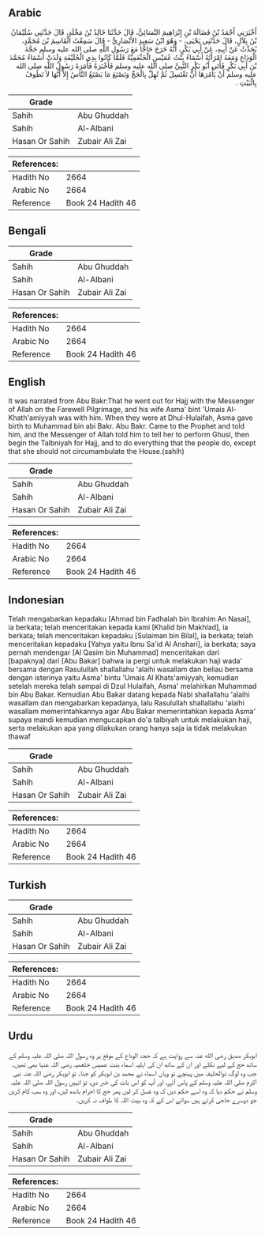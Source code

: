 ## Arabic


<div dir="rtl" lang="ar" style={{fontSize:'larger',backgroundColor:'#f8f9fa',padding:20}}>
أَخْبَرَنِي أَحْمَدُ بْنُ فَضَالَةَ بْنِ إِبْرَاهِيمَ النَّسَائِيُّ، قَالَ حَدَّثَنَا خَالِدُ بْنُ مَخْلَدٍ، قَالَ حَدَّثَنِي سُلَيْمَانُ بْنُ بِلاَلٍ، قَالَ حَدَّثَنِي يَحْيَى، - وَهُوَ ابْنُ سَعِيدٍ الأَنْصَارِيُّ - قَالَ سَمِعْتُ الْقَاسِمَ بْنَ مُحَمَّدٍ، يُحَدِّثُ عَنْ أَبِيهِ، عَنْ أَبِي بَكْرٍ، أَنَّهُ خَرَجَ حَاجًّا مَعَ رَسُولِ اللَّهِ صلى الله عليه وسلم حَجَّةَ الْوَدَاعِ وَمَعَهُ امْرَأَتُهُ أَسْمَاءُ بِنْتُ عُمَيْسٍ الْخَثْعَمِيَّةُ فَلَمَّا كَانُوا بِذِي الْحُلَيْفَةِ وَلَدَتْ أَسْمَاءُ مُحَمَّدَ بْنَ أَبِي بَكْرٍ فَأَتَى أَبُو بَكْرٍ النَّبِيَّ صلى الله عليه وسلم فَأَخْبَرَهُ فَأَمَرَهُ رَسُولُ اللَّهِ صلى الله عليه وسلم أَنْ يَأْمُرَهَا أَنْ تَغْتَسِلَ ثُمَّ تُهِلَّ بِالْحَجِّ وَتَصْنَعَ مَا يَصْنَعُ النَّاسُ إِلاَّ أَنَّهَا لاَ تَطُوفُ بِالْبَيْتِ ‏.‏
</div>
<div style={{backgroundColor:'#f8f9fa',padding:20, marginBottom: 10}}><table> <thead> <tr> <th>Grade</th> <th></th> </tr> </thead> <tbody> <tr><td>Sahih</td><td>Abu Ghuddah</td></tr><tr><td>Sahih</td><td>Al-Albani</td></tr><tr><td>Hasan Or Sahih</td><td>Zubair Ali Zai</td></tr></tbody></table><table> <thead> <tr> <th>References:</th> <th></th> </tr> </thead> <tbody><tr><td>Hadith No</td><td>2664</td></tr><tr><td>Arabic No</td><td>2664</td></tr><tr><td>Reference</td><td>Book 24 Hadith 46</td></tr></tbody></table></div>

## Bengali


<div dir="ltr" lang="bn" style={{fontSize:'larger',backgroundColor:'#f8f9fa',padding:20}}>

</div>
<div style={{backgroundColor:'#f8f9fa',padding:20, marginBottom: 10}}><table> <thead> <tr> <th>Grade</th> <th></th> </tr> </thead> <tbody> <tr><td>Sahih</td><td>Abu Ghuddah</td></tr><tr><td>Sahih</td><td>Al-Albani</td></tr><tr><td>Hasan Or Sahih</td><td>Zubair Ali Zai</td></tr></tbody></table><table> <thead> <tr> <th>References:</th> <th></th> </tr> </thead> <tbody><tr><td>Hadith No</td><td>2664</td></tr><tr><td>Arabic No</td><td>2664</td></tr><tr><td>Reference</td><td>Book 24 Hadith 46</td></tr></tbody></table></div>

## English


<div dir="ltr" lang="en" style={{fontSize:'larger',backgroundColor:'#f8f9fa',padding:20}}>
It was narrated from Abu Bakr:That he went out for Hajj with the Messenger of Allah on the Farewell Pilgrimage, and his wife Asma' bint 'Umais Al-Khath'amiyyah was with him. When they were at Dhul-Hulaifah, Asma gave birth to Muhammad bin abi Bakr. Abu Bakr. Came to the Prophet and told him, and the Messenger of Allah told him to tell her to perform Ghusl, then begin the Talbniyah for Hajj, and to do everything that the people do, except that she should not circumambulate the House.(sahih)
</div>
<div style={{backgroundColor:'#f8f9fa',padding:20, marginBottom: 10}}><table> <thead> <tr> <th>Grade</th> <th></th> </tr> </thead> <tbody> <tr><td>Sahih</td><td>Abu Ghuddah</td></tr><tr><td>Sahih</td><td>Al-Albani</td></tr><tr><td>Hasan Or Sahih</td><td>Zubair Ali Zai</td></tr></tbody></table><table> <thead> <tr> <th>References:</th> <th></th> </tr> </thead> <tbody><tr><td>Hadith No</td><td>2664</td></tr><tr><td>Arabic No</td><td>2664</td></tr><tr><td>Reference</td><td>Book 24 Hadith 46</td></tr></tbody></table></div>

## Indonesian


<div dir="ltr" lang="id" style={{fontSize:'larger',backgroundColor:'#f8f9fa',padding:20}}>
Telah mengabarkan kepadaku [Ahmad bin Fadhalah bin Ibrahim An Nasai], ia berkata; telah menceritakan kepada kami [Khalid bin Makhlad], ia berkata; telah menceritakan kepadaku [Sulaiman bin Bilal], ia berkata; telah menceritakan kepadaku [Yahya yaitu Ibnu Sa'id Al Anshari], ia berkata; saya pernah mendengar [Al Qasim bin Muhammad] menceritakan dari [bapaknya] dari [Abu Bakar] bahwa ia pergi untuk melakukan haji wada' bersama dengan Rasulullah shallallahu 'alaihi wasallam dan beliau bersama dengan isterinya yaitu Asma' bintu 'Umais Al Khats'amiyyah, kemudian setelah mereka telah sampai di Dzul Hulaifah, Asma' melahirkan Muhammad bin Abu Bakar. Kemudian Abu Bakar datang kepada Nabi shallallahu 'alaihi wasallam dan mengabarkan kepadanya, lalu Rasulullah shallallahu 'alaihi wasallam memerintahkannya agar Abu Bakar memerintahkan kepada Asma' supaya mandi kemudian mengucapkan do'a talbiyah untuk melakukan haji, serta melakukan apa yang dilakukan orang hanya saja ia tidak melakukan thawaf
</div>
<div style={{backgroundColor:'#f8f9fa',padding:20, marginBottom: 10}}><table> <thead> <tr> <th>Grade</th> <th></th> </tr> </thead> <tbody> <tr><td>Sahih</td><td>Abu Ghuddah</td></tr><tr><td>Sahih</td><td>Al-Albani</td></tr><tr><td>Hasan Or Sahih</td><td>Zubair Ali Zai</td></tr></tbody></table><table> <thead> <tr> <th>References:</th> <th></th> </tr> </thead> <tbody><tr><td>Hadith No</td><td>2664</td></tr><tr><td>Arabic No</td><td>2664</td></tr><tr><td>Reference</td><td>Book 24 Hadith 46</td></tr></tbody></table></div>

## Turkish


<div dir="ltr" lang="tr" style={{fontSize:'larger',backgroundColor:'#f8f9fa',padding:20}}>

</div>
<div style={{backgroundColor:'#f8f9fa',padding:20, marginBottom: 10}}><table> <thead> <tr> <th>Grade</th> <th></th> </tr> </thead> <tbody> <tr><td>Sahih</td><td>Abu Ghuddah</td></tr><tr><td>Sahih</td><td>Al-Albani</td></tr><tr><td>Hasan Or Sahih</td><td>Zubair Ali Zai</td></tr></tbody></table><table> <thead> <tr> <th>References:</th> <th></th> </tr> </thead> <tbody><tr><td>Hadith No</td><td>2664</td></tr><tr><td>Arabic No</td><td>2664</td></tr><tr><td>Reference</td><td>Book 24 Hadith 46</td></tr></tbody></table></div>

## Urdu


<div dir="rtl" lang="ur" style={{fontSize:'larger',backgroundColor:'#f8f9fa',padding:20}}>
ابوبکر صدیق رضی الله عنہ سے روایت ہے کہ حجۃ الوداع کے موقع پر وہ رسول اللہ صلی اللہ علیہ وسلم کے ساتھ حج کے لیے نکلے اور ان کے ساتھ ان کی اہلیہ اسماء بنت عمیس خثعمیہ رضی اللہ عنہا بھی تھیں۔ جب وہ لوگ ذوالحلیفہ میں پہنچے تو وہاں اسماء نے محمد بن ابوبکر کو جنا۔ تو ابوبکر رضی اللہ عنہ نبی اکرم صلی اللہ علیہ وسلم کے پاس آئے، اور آپ کو اس بات کی خبر دی، تو انہیں رسول اللہ صلی اللہ علیہ وسلم نے حکم دیا کہ وہ اسے حکم دیں کہ وہ غسل کر لیں پھر حج کا احرام باندھ لیں، اور وہ سب کام کریں جو دوسرے حاجی کرتے ہیں سوائے اس کے کہ وہ بیت اللہ کا طواف نہ کریں۔
</div>
<div style={{backgroundColor:'#f8f9fa',padding:20, marginBottom: 10}}><table> <thead> <tr> <th>Grade</th> <th></th> </tr> </thead> <tbody> <tr><td>Sahih</td><td>Abu Ghuddah</td></tr><tr><td>Sahih</td><td>Al-Albani</td></tr><tr><td>Hasan Or Sahih</td><td>Zubair Ali Zai</td></tr></tbody></table><table> <thead> <tr> <th>References:</th> <th></th> </tr> </thead> <tbody><tr><td>Hadith No</td><td>2664</td></tr><tr><td>Arabic No</td><td>2664</td></tr><tr><td>Reference</td><td>Book 24 Hadith 46</td></tr></tbody></table></div>
